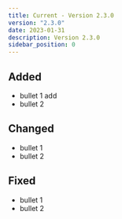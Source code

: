 ```yaml
---
title: Current - Version 2.3.0
version: "2.3.0"
date: 2023-01-31
description: Version 2.3.0
sidebar_position: 0
---
```


## Added

- bullet 1 add
- bullet 2

## Changed

- bullet 1
- bullet 2

## Fixed

- bullet 1
- bullet 2
